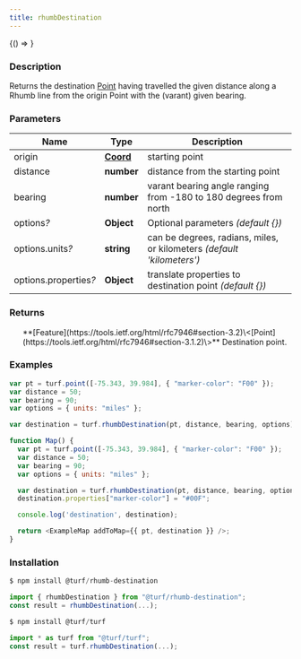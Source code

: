 ```yaml
---
title: rhumbDestination
---
```



<!-- Expose turf as global var for experimenting in the browser console -->

<BrowserOnly>{() => <WindowTurfGlobal turf={turf} />}</BrowserOnly>

### Description

Returns the destination [Point](https://tools.ietf.org/html/rfc7946#section-3.1.2) having travelled the given distance along a Rhumb line from the
origin Point with the (varant) given bearing.

### Parameters

| Name                       | Type                                                           | Description                                                            |
| -------------------------- | -------------------------------------------------------------- | ---------------------------------------------------------------------- |
| origin                     | **[Coord](https://tools.ietf.org/html/rfc7946#section-3.1.1)** | starting point                                                         |
| distance                   | **number**                                                     | distance from the starting point                                       |
| bearing                    | **number**                                                     | varant bearing angle ranging from -180 to 180 degrees from north       |
| options<i>?</i>            | **Object**                                                     | Optional parameters _(default \{\})_                                   |
| options.units<i>?</i>      | **string**                                                     | can be degrees, radians, miles, or kilometers _(default 'kilometers')_ |
| options.properties<i>?</i> | **Object**                                                     | translate properties to destination point _(default \{\})_             |

### Returns

<ul>
  **[Feature](https://tools.ietf.org/html/rfc7946#section-3.2)\<[Point](https://tools.ietf.org/html/rfc7946#section-3.1.2)\>** Destination point.

</ul>

### Examples

```javascript
var pt = turf.point([-75.343, 39.984], { "marker-color": "F00" });
var distance = 50;
var bearing = 90;
var options = { units: "miles" };

var destination = turf.rhumbDestination(pt, distance, bearing, options);
```

```javascript live
function Map() {
  var pt = turf.point([-75.343, 39.984], { "marker-color": "F00" });
  var distance = 50;
  var bearing = 90;
  var options = { units: "miles" };

  var destination = turf.rhumbDestination(pt, distance, bearing, options);
  destination.properties["marker-color"] = "#00F";

  console.log('destination', destination);

  return <ExampleMap addToMap={{ pt, destination }} />;
}
```

### Installation

```javascript
$ npm install @turf/rhumb-destination

import { rhumbDestination } from "@turf/rhumb-destination";
const result = rhumbDestination(...);
```

```javascript
$ npm install @turf/turf

import * as turf from "@turf/turf";
const result = turf.rhumbDestination(...);
```
